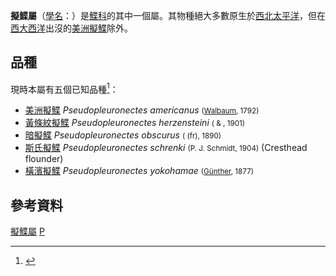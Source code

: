 {{Automatic Taxobox
| taxon = Pseudopleuronectes
| authority = [[彼得·布莱克尔|Bleeker]], 1862
| image = Pseudopleuronectes americanus.jpg
| image_caption = Pseudopleuronectes americanus
| status = NE 
}}
'''擬鰈屬'''（[[學名|學名]]：{{lang|la|''Pseudopleuronectes''}}）是[[鰈科|鰈科]]的其中一個屬。其物種絕大多數原生於[[西北太平洋|西北太平洋]]，但在[[西大西洋|西大西洋]]出沒的[[美洲擬鰈|美洲擬鰈]]除外。

== 品種 ==
現時本屬有五個已知品種<ref name=FishBase>{{FishBase genus | genus = Pseudopleuronectes| month = October | year = 2012}}</ref>：
*[[美洲擬鰈|美洲擬鰈]] ''Pseudopleuronectes americanus'' <small>([[约翰·朱利叶斯·沃尔鲍姆|Walbaum]], 1792)</small>
* [[黃條紋擬鰈|黃條紋擬鰈]] ''Pseudopleuronectes herzensteini'' <small>({{tsl|en|David Starr Jordan|D. S. Jordan}} & {{tsl|en|John Otterbein Snyder|Snyder}}, 1901)</small>
* [[暗擬鰈|暗擬鰈]] ''Pseudopleuronectes obscurus'' <small>({{tsl|en|Solomon Markovitch Herzenstein|Herzenstein}} (fr), 1890)</small>
* [[斯氏擬鰈|斯氏擬鰈]] ''Pseudopleuronectes schrenki'' <small>(P. J. Schmidt, 1904)</small> (Cresthead flounder)
* [[橫濱擬鰈|橫濱擬鰈]] ''Pseudopleuronectes yokohamae'' <small>([[阿尔伯特·甘瑟|Günther]], 1877)</small>

== 參考資料 ==
{{reflist}}

{{Pleuronectiformes-stub}}

{{taxonbar}}
[[Category:擬鰈屬|]]
[[Category:1862年描述的鱼类|P]]